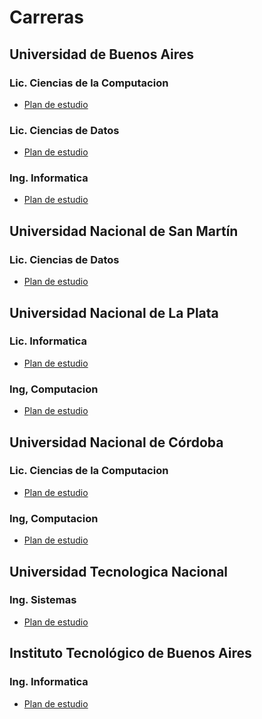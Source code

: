 # Carreras

## Universidad de Buenos Aires

### Lic. Ciencias de la Computacion
- [Plan de estudio](https://computacion.dc.uba.ar/plan-de-estudios-2023/)

### Lic. Ciencias de Datos
- [Plan de estudio](https://lcd.exactas.uba.ar/materias/)

### Ing. Informatica
- [Plan de estudio](https://cms.fi.uba.ar/uploads/Actualizacion_de_plan_de_estudios_de_Ingenieria_Informatica_2021_f5e1d5e575.pdf)

## Universidad Nacional de San Martín

### Lic. Ciencias de Datos
- [Plan de estudio](https://www.unsam.edu.ar/escuelas/ciencia/661/ciencia/ciencia-de-datos#tabs-11)

## Universidad Nacional de La Plata

### Lic. Informatica
- [Plan de estudio](https://unlp.edu.ar/carreras_de_grado/licenciatura-en-informatica-8102)

### Ing, Computacion
- [Plan de estudio](https://unlp.edu.ar/carreras_de_grado/ingenieria-en-computacion-8100)

## Universidad Nacional de Córdoba

### Lic. Ciencias de la Computacion
- [Plan de estudio](https://www.famaf.unc.edu.ar/academica/grado/licenciatura-en-ciencias-de-la-computaci%C3%B3n/)

### Ing, Computacion
- [Plan de estudio](https://fcefyn.unc.edu.ar/facultad/secretarias/academica/escuelas/ingenieria-computacion/ingenieria-en-computacion/)

## Universidad Tecnologica Nacional

### Ing. Sistemas
- [Plan de estudio](https://www.frba.utn.edu.ar/sistemas/plan-de-estudios/)

## Instituto Tecnológico de Buenos Aires

### Ing. Informatica
- [Plan de estudio](https://www.itba.edu.ar/grado/ingenieria-informatica/) 
